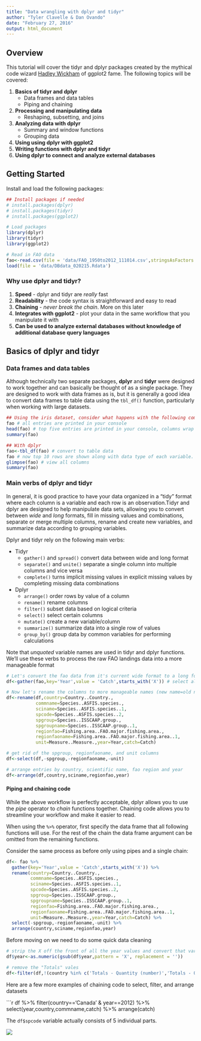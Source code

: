 ```yaml
---
title: "Data wrangling with dplyr and tidyr"
author: "Tyler Clavelle & Dan Ovando"
date: "February 27, 2016"
output: html_document
---
```


## Overview  
This tutorial will cover the tidyr and dplyr packages created by the mythical code wizard [Hadley Wickham](https://github.com/hadley) of ggplot2 fame. The following topics will be covered:

1. **Basics of tidyr and dplyr**    
    + Data frames and data tables  
    + Piping and chaining  
2. **Processing and manipulating data**  
    + Reshaping, subsetting, and joins  
3. **Analyzing data with dplyr**
    + Summary and window functions  
    + Grouping data  
4. **Using using dplyr with ggplot2**  
5. **Writing functions with dplyr and tidyr**  
6. **Using dplyr to connect and analyze external databases**

## Getting Started  
Install and load the following packages:
```r
## Install packages if needed
# install.packages(dplyr)
# install.packages(tidyr)
# install.packages(ggplot2)

# Load packages
library(dplyr)
library(tidyr)
library(ggplot2)

# Read in FAO data
fao<-read.csv(file = 'data/FAO_1950to2012_111014.csv',stringsAsFactors = F)
load(file = 'data/DBdata_020215.Rdata')
```

### Why use dplyr and tidyr?
1. **Speed** - dplyr and tidyr are *really* fast  
2. **Readability** - the code syntax is straightforward and easy to read  
3. **Chaining** - *never break the chain*. More on this later  
4. **Integrates with ggplot2** - plot your data in the same workflow that you manipulate it with
5. **Can be used to analyze external databases without knowledge of additional database query languages** 

## Basics of dplyr and tidyr  
### Data frames and data tables
Although technically two separate packages, **dplyr** and **tidyr** were designed to work together and can basically be thought of as a single package. They are designed to work with data frames as is, but it is generally a good idea to convert data frames to table data using the `tbl_df()` function, particularly when working with large datasets.

```r
## Using the iris dataset, consider what happens with the following command
fao # all entries are printed in your console
head(fao) # top five entries are printed in your console, columns wrap and can be difficult to follow if working with many variables
summary(fao)

## With dplyr
fao<-tbl_df(fao) # convert to table data
fao # now top 10 rows are shown along with data type of each variable. Variables that do not fit in console window are shown below.
glimpse(fao) # view all columns 
summary(fao)
```

### Main verbs of dplyr and tidyr
In general, it is good practice to have your data organized in a "tidy" format where each column is a variable and each row is an observation.Tidyr and dplyr are designed to help manipulate data sets, allowing you to convert between *wide* and *long* formats, fill in missing values and combinations, separate or merge multiple columns, rename and create new variables, and summarize data according to grouping variables. 

Dplyr and tidyr rely on the following main verbs:  

* Tidyr
    + `gather()` and `spread()` convert data between wide and long format  
    + `separate()` and `unite()` separate a single column into multiple columns and vice versa  
    + `complete()` turns implicit missing values in explicit missing values by completing missing data combinations

* Dplyr
    + `arrange()` order rows by value of a column  
    + `rename()` rename columns  
    + `filter()` subset data based on logical criteria  
    + `select()` select certain columns  
    + `mutate()` create a new variable/column  
    + `summarize()` summarize data into a single row of values  
    + `group_by()` group data by common variables for performing calculations

Note that *unquoted* variable names are used in tidyr and dplyr functions. We'll use these verbs to process the raw FAO landings data into a more manageable format  
```r
# Let's convert the fao data from it's current wide format to a long format using gather()
df<-gather(fao,key='Year',value = 'Catch',starts_with('X')) # select all columns starting with X

# Now let's rename the columns to more manageable names (new name=old name)
df<-rename(df,country=Country..Country.,
           commname=Species..ASFIS.species.,
           sciname=Species..ASFIS.species..1,
           spcode=Species..ASFIS.species..2,
           spgroup=Species..ISSCAAP.group.,
           spgroupname=Species..ISSCAAP.group..1,
           regionfao=Fishing.area..FAO.major.fishing.area.,
           regionfaoname=Fishing.area..FAO.major.fishing.area..1,
           unit=Measure..Measure.,year=Year,catch=Catch)

# get rid of the spgroup, regionfaoname, and unit columns
df<-select(df,-spgroup,-regionfaoname,-unit)

# arrange entries by country, scientific name, fao region and year
df<-arrange(df,country,sciname,regionfao,year)

```

#### Piping and chaining code
While the above workflow is perfectly acceptable, dplyr allows you to use the *pipe* operator to *chain* functions together. Chaining code allows you to streamline your workflow and make it easier to read.

When using the `%>%` operator, first specify the data frame that all following functions will use. For the rest of the chain the data frame argument can be omitted from the remaining functions.

Consider the same process as before only using pipes and a single chain:

```r

df<- fao %>%
  gather(key='Year',value = 'Catch',starts_with('X')) %>%
  rename(country=Country..Country.,
         commname=Species..ASFIS.species.,
         sciname=Species..ASFIS.species..1,
         spcode=Species..ASFIS.species..2,
         spgroup=Species..ISSCAAP.group.,
         spgroupname=Species..ISSCAAP.group..1,
         regionfao=Fishing.area..FAO.major.fishing.area.,
         regionfaoname=Fishing.area..FAO.major.fishing.area..1,
         unit=Measure..Measure.,year=Year,catch=Catch) %>%
  select(-spgroup,-regionfaoname,-unit) %>%
  arrange(country,sciname,regionfao,year)

```

Before moving on we need to do some quick data cleaning
```r
# strip the X off the front of all the year values and convert that variable to numeric
df$year<-as.numeric(gsub(df$year,pattern = 'X', replacement = ''))

# remove the "Totals" vales
df<-filter(df,!(country %in% c('Totals - Quantity (number)','Totals - Quantity (tonnes)')))
```

Here are a few more examples of chaining code to select, filter, and arrange datasets  

```r


df %>%
  filter(country=='Canada' & year==2012) %>%
  select(year,country,commname,catch) %>%
  arrange(catch)


The `df$spcode` variable actually consists of 5 individual parts. 

![](spcodes.png)

